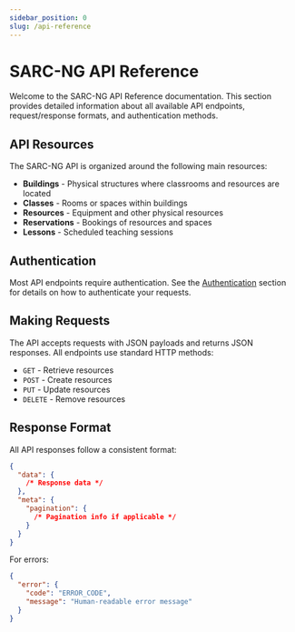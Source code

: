 ```yaml
---
sidebar_position: 0
slug: /api-reference
---
```


# SARC-NG API Reference

Welcome to the SARC-NG API Reference documentation. This section provides detailed information about all available API endpoints, request/response formats, and authentication methods.

## API Resources

The SARC-NG API is organized around the following main resources:

- **Buildings** - Physical structures where classrooms and resources are located
- **Classes** - Rooms or spaces within buildings
- **Resources** - Equipment and other physical resources
- **Reservations** - Bookings of resources and spaces
- **Lessons** - Scheduled teaching sessions

## Authentication

Most API endpoints require authentication. See the [Authentication](/api/authentication) section for details on how to authenticate your requests.

## Making Requests

The API accepts requests with JSON payloads and returns JSON responses. All endpoints use standard HTTP methods:

- `GET` - Retrieve resources
- `POST` - Create resources
- `PUT` - Update resources
- `DELETE` - Remove resources

## Response Format

All API responses follow a consistent format:

```json
{
  "data": {
    /* Response data */
  },
  "meta": {
    "pagination": {
      /* Pagination info if applicable */
    }
  }
}
```

For errors:

```json
{
  "error": {
    "code": "ERROR_CODE",
    "message": "Human-readable error message"
  }
}
```

